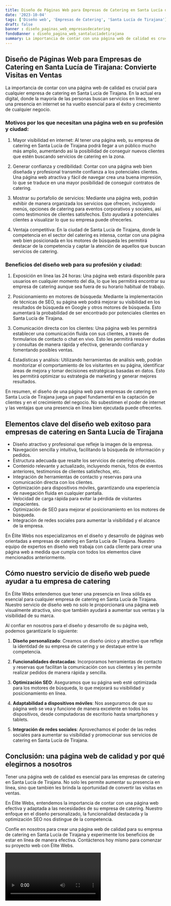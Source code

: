 ```yaml
---
title: Diseño de Páginas Web para Empresas de Catering en Santa Lucía de Tirajana
date: '2023-10-04'
tags: ['Diseño web', 'Empresas de Catering', 'Santa Lucía de Tirajana']
draft: false
banner : diseño_paginas_web_empresasdecatering
fondoBanner : diseño_pagina_web_santalucíadetirajana
summary: La importancia de contar con una página web de calidad es crucial para cualquier empresa de catering en Santa Lucía de Tirajana. En la actual era digital, donde la mayoría de las personas buscan servicios en línea, tener una presencia en internet se ha vuelto esencial para el éxito y crecimiento de cualquier negocio.
---
```


## Diseño de Páginas Web para Empresas de Catering en Santa Lucía de Tirajana: Convierte Visitas en Ventas

La importancia de contar con una página web de calidad es crucial para cualquier empresa de catering en Santa Lucía de Tirajana. En la actual era digital, donde la mayoría de las personas buscan servicios en línea, tener una presencia en internet se ha vuelto esencial para el éxito y crecimiento de cualquier negocio.

### Motivos por los que necesitan una página web en su profesión y ciudad:

1. Mayor visibilidad en internet: Al tener una página web, su empresa de catering en Santa Lucía de Tirajana podrá llegar a un público mucho más amplio, aumentando así la posibilidad de conseguir nuevos clientes que estén buscando servicios de catering en la zona.

2. Generar confianza y credibilidad: Contar con una página web bien diseñada y profesional transmite confianza a los potenciales clientes. Una página web atractiva y fácil de navegar crea una buena impresión, lo que se traduce en una mayor posibilidad de conseguir contratos de catering.

3. Mostrar su portafolio de servicios: Mediante una página web, podrán exhibir de manera organizada los servicios que ofrecen, incluyendo menús, opciones de catering para eventos corporativos y sociales, así como testimonios de clientes satisfechos. Esto ayudará a potenciales clientes a visualizar lo que su empresa puede ofrecerles.

4. Ventaja competitiva: En la ciudad de Santa Lucía de Tirajana, donde la competencia en el sector del catering es intensa, contar con una página web bien posicionada en los motores de búsqueda les permitirá destacar de la competencia y captar la atención de aquellos que buscan servicios de catering.

### Beneficios del diseño web para su profesión y ciudad:

1. Exposición en línea las 24 horas: Una página web estará disponible para usuarios en cualquier momento del día, lo que les permitirá encontrar su empresa de catering aunque sea fuera de su horario habitual de trabajo.

2. Posicionamiento en motores de búsqueda: Mediante la implementación de técnicas de SEO, su página web podrá mejorar su visibilidad en los resultados de búsqueda en Google y otros motores de búsqueda. Esto aumentará la probabilidad de ser encontrado por potenciales clientes en Santa Lucía de Tirajana.

3. Comunicación directa con los clientes: Una página web les permitirá establecer una comunicación fluida con sus clientes, a través de formularios de contacto o chat en vivo. Esto les permitirá resolver dudas y consultas de manera rápida y efectiva, generando confianza y fomentando posibles ventas.

4. Estadísticas y análisis: Utilizando herramientas de análisis web, podrán monitorizar el comportamiento de los visitantes en su página, identificar áreas de mejora y tomar decisiones estratégicas basadas en datos. Esto les permitirá optimizar su estrategia de marketing y generar mejores resultados.

En resumen, el diseño de una página web para empresas de catering en Santa Lucía de Tirajana juega un papel fundamental en la captación de clientes y en el crecimiento del negocio. No subestimen el poder de internet y las ventajas que una presencia en línea bien ejecutada puede ofrecerles.

<GifSeo />

<Cta />

## Elementos clave del diseño web exitoso para empresas de catering en Santa Lucía de Tirajana

- Diseño atractivo y profesional que refleje la imagen de la empresa.
- Navegación sencilla y intuitiva, facilitando la búsqueda de información y pedidos.
- Estructura adecuada que resalte los servicios de catering ofrecidos.
- Contenido relevante y actualizado, incluyendo menús, fotos de eventos anteriores, testimonios de clientes satisfechos, etc.
- Integración de herramientas de contacto y reservas para una comunicación directa con los clientes.
- Optimización para dispositivos móviles, garantizando una experiencia de navegación fluida en cualquier pantalla.
- Velocidad de carga rápida para evitar la pérdida de visitantes impacientes.
- Optimización de SEO para mejorar el posicionamiento en los motores de búsqueda.
- Integración de redes sociales para aumentar la visibilidad y el alcance de la empresa.

En Élite Webs nos especializamos en el diseño y desarrollo de páginas web orientadas a empresas de catering en Santa Lucía de Tirajana. Nuestro equipo de expertos en diseño web trabaja con cada cliente para crear una página web a medida que cumpla con todos los elementos clave mencionados anteriormente.

## Cómo nuestro servicio de diseño web puede ayudar a tu empresa de catering

En Élite Webs entendemos que tener una presencia en línea sólida es esencial para cualquier empresa de catering en Santa Lucía de Tirajana. Nuestro servicio de diseño web no solo le proporcionará una página web visualmente atractiva, sino que también ayudará a aumentar sus ventas y la visibilidad de su marca.

Al confiar en nosotros para el diseño y desarrollo de su página web, podemos garantizarle lo siguiente:

1. **Diseño personalizado**: Creamos un diseño único y atractivo que refleje la identidad de su empresa de catering y se destaque entre la competencia.

2. **Funcionalidades destacadas**: Incorporamos herramientas de contacto y reservas que facilitan la comunicación con sus clientes y les permite realizar pedidos de manera rápida y sencilla.

3. **Optimización SEO**: Aseguramos que su página web esté optimizada para los motores de búsqueda, lo que mejorará su visibilidad y posicionamiento en línea.

4. **Adaptabilidad a dispositivos móviles**: Nos aseguramos de que su página web se vea y funcione de manera excelente en todos los dispositivos, desde computadoras de escritorio hasta smartphones y tablets.

5. **Integración de redes sociales**: Aprovechamos el poder de las redes sociales para aumentar su visibilidad y promocionar sus servicios de catering en Santa Lucía de Tirajana.

## Conclusión: una página web de calidad y por qué elegirnos a nosotros

Tener una página web de calidad es esencial para las empresas de catering en Santa Lucía de Tirajana. No solo les permite aumentar su presencia en línea, sino que también les brinda la oportunidad de convertir las visitas en ventas.

En Élite Webs, entendemos la importancia de contar con una página web efectiva y adaptada a las necesidades de su empresa de catering. Nuestro enfoque en el diseño personalizado, la funcionalidad destacada y la optimización SEO nos distingue de la competencia.

Confíe en nosotros para crear una página web de calidad para su empresa de catering en Santa Lucía de Tirajana y experimente los beneficios de estar en línea de manera efectiva. Contáctenos hoy mismo para comenzar su proyecto web con Élite Webs.

<Video />

<CtaBot job='Empresas de Catering' city='Santa Lucía de Tirajana'/>

<Gmaps query='Santa Lucía de Tirajana+españa+maps' />